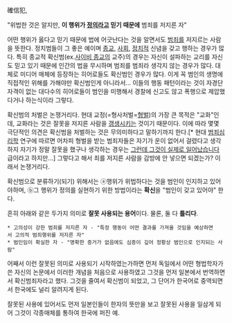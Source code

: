 確信犯,

"위법한 것은 알지만, '''이 행위가 [[정의]]라고 믿기 때문에''' 범죄를 저지른 자"

어떤 행위가 옳다고 믿기 때문에 법에 어긋난다는 것을 알면서도 [[범죄]]를 저지르는 사람을 뜻한다. 정치범들이 그 좋은 예이며 [[종교]], [[사회]], [[정치]]적 신념을 갖고 행하는 경우가 많다. 특히 종교적 확신범(ex.[[사이비 종교]]의 교주)의 경우는 자신이 설파하는 교리를 자신도 믿고 있기 때문에 인간의 법을 무시하며 범죄를 범죄라 생각지 않는 경우가 많다. 대체로 미디어 매체에 등장하는 히어로들도 확신범인 경우가 많다. 이게 꼭 범인의 생명에 직접적인 위해를 가해야만 확신범인게 아니라서... 이들의 행동 패턴이라는 것이 자경단 자격이 없는 대다수의 히어로들이 범인을 미행해서 경찰에 신고도 않고 폭행으로 제압했다거나 하는식이라 그렇다.

확신범의 처벌은 논쟁거리다. 현대 교정(=형사처벌=[[형벌]])의 가장 큰 목적은 "교화"인데, 교화라는 것은 잘못을 저지른 사람을 [[갱생]]시키는 것이기 때문이다. 이에 따라 몇몇 극단적인 의견은 확신범을 처벌하는 것은 무의미하다고 말하기까지 한다.[* 현대 [[범죄심리학]] 연구에 따르면 어차피 형벌을 받는 범죄자들은 자기가 운이 없어서 걸렸다고 생각하지 자기가 정말 잘못을 했구나 생각하는 경우는 [[그런데 그것이 실제로 일어났습니다]] 급이라고 하지만...] 그렇다고 해서 죄를 저지른 사람을 감방에 안 넣으면 되겠는가? 이래서 논쟁거리다.   

확신범으로 분류하기(되기) 위해서는 ⓐ행위가 위법하다는 것을 범인이 인지하고 있어야하며, ⓑ그 행위가 정의를 실현하기 위한 방법이라는 '''확신'''을 "범인이 갖고 있어야" 한다.

흔히 아래와 같은 두가지 의미로 '''잘못 사용되는 용어'''이다. 물론, 둘 다 '''틀리다'''.
 * 고의성이 강한 범죄를 저지른 자 - "특정 행동이 어떤 결과를 가져올 것임을 예상하면서 고의적 범죄행위를 저지른 자"
 * 범인임이 확실한 자 - "명확한 증거가 없음에도 심증이 깊어 정황상 범인으로 인지되는 사람"

어째서 이런 잘못된 의미로 사용되기 시작하였는가하면 먼저 독일에서 어떤 형법학자가 쓴 자신의 논문에서 이러한 개념을 처음으로 사용하였고 그것을 먼저 일본에서 번역하면서 확신범죄자라고 했다. 그것을 줄여서 확신범이 되었고, 그 단어가 한국어로 중역되면서 한국에도 널리 알려지게 된다.

잘못된 사용에 있어서도 먼저 일본인들이 한자의 뜻만을 보고 잘못된 사용을 일삼게 되어 그것이 각종매체를 통하여 한국에 퍼진 예.
